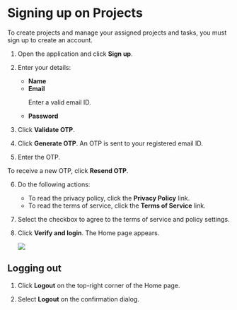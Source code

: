 
# Signing up on Projects

To create projects and manage your assigned projects and tasks, you must sign up to create an account.

1. Open the application and click **Sign up**.

2. Enter your details:

    * <b>Name</b>
    * <b>Email</b>
        <p>
            <Admonition type="note">
            <p>Enter a valid email ID.</p>
            </Admonition>
        </p>
    * <b>Password</b>

3. Click <b>Validate OTP</b>.

4. Click <b>Generate OTP</b>. An OTP is sent to your registered email ID.

5. Enter the OTP.
<p>
    <Admonition type="tip">   
    <p>To receive a new OTP, click <b>Resend OTP</b>.</p>
    </Admonition>
</p>

6. Do the following actions:

    * To read the privacy policy, click the <b>Privacy Policy</b> link.
    * To read the terms of service, click the <b>Terms of Service</b> link.

7. Select the checkbox to agree to the terms of service and policy settings.

8. Click <b>Verify and login</b>. The Home page appears.

    ![](media/homepage.png)

## Logging out

1. Click **Logout** on the top-right corner of the Home page.

2. Select **Logout** on the confirmation dialog.
